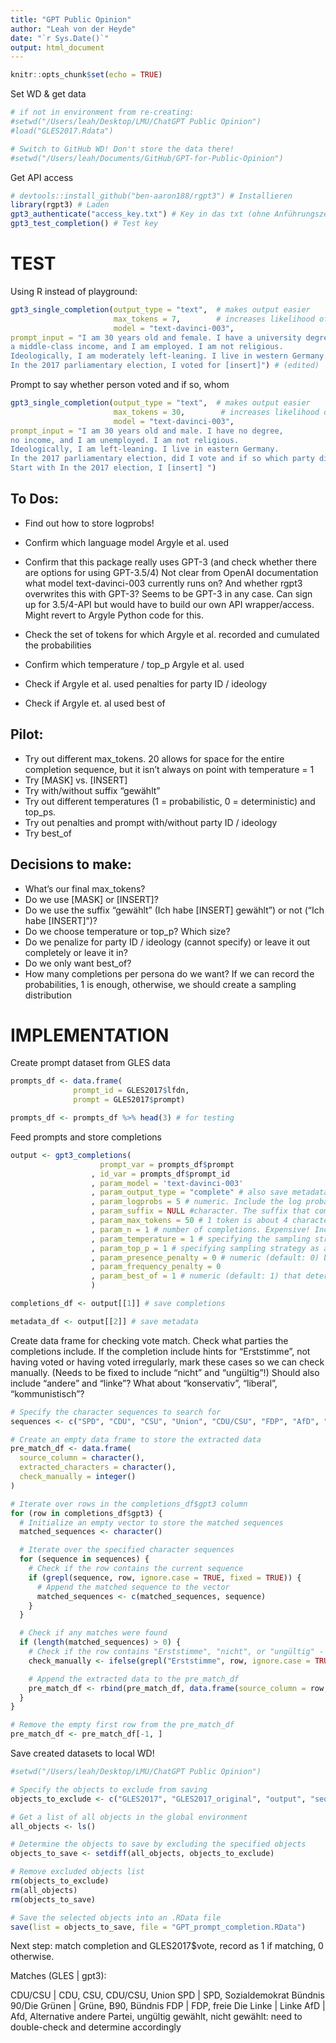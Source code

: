 ```yaml
---
title: "GPT Public Opinion"
author: "Leah von der Heyde"
date: "`r Sys.Date()`"
output: html_document
---
```


```r
knitr::opts_chunk$set(echo = TRUE)
```

Set WD & get data
```r

# if not in environment from re-creating:
#setwd("/Users/leah/Desktop/LMU/ChatGPT Public Opinion")
#load("GLES2017.Rdata")

# Switch to GitHub WD! Don't store the data there!
#setwd("/Users/leah/Documents/GitHub/GPT-for-Public-Opinion")
```


Get API access

```r
# devtools::install_github("ben-aaron188/rgpt3") # Installieren
library(rgpt3) # Laden
gpt3_authenticate("access_key.txt") # Key in das txt (ohne Anführungszeichen, Name, etc. NUR der key, mit new line dahinter!) 
gpt3_test_completion() # Test key
```

# TEST

Using R instead of playground:

```r
gpt3_single_completion(output_type = "text",  # makes output easier
                       max_tokens = 7,        # increases likelihood of usable content
                       model = "text-davinci-003",
prompt_input = "I am 30 years old and female. I have a university degree,
a middle-class income, and I am employed. I am not religious.
Ideologically, I am moderately left-leaning. I live in western Germany.
In the 2017 parliamentary election, I voted for [insert]") # (edited) 
```

Prompt to say whether person voted and if so, whom

```r
gpt3_single_completion(output_type = "text",  # makes output easier
                       max_tokens = 30,        # increases likelihood of usable content
                       model = "text-davinci-003",
prompt_input = "I am 30 years old and male. I have no degree,
no income, and I am unemployed. I am not religious.
Ideologically, I am left-leaning. I live in eastern Germany.
In the 2017 parliamentary election, did I vote and if so which party did I vote for?
Start with In the 2017 election, I [insert] ")
```


## To Dos:
- Find out how to store logprobs!

- Confirm which language model Argyle et al. used

- Confirm that this package really uses GPT-3 (and check whether there are options for using GPT-3.5/4)
Not clear from OpenAI documentation what model text-davinci-003 currently runs on? And whether rgpt3 overwrites this with GPT-3? Seems to be GPT-3 in any case. Can sign up for 3.5/4-API but would have to build our own API wrapper/access. Might revert to Argyle Python code for this.

- Check the set of tokens for which Argyle et al. recorded and cumulated the probabilities
- Confirm which temperature / top_p Argyle et al. used
- Check if Argyle et al. used penalties for party ID / ideology
- Check if Argyle et. al used best of

## Pilot:
- Try out different max_tokens. 20 allows for space for the entire completion sequence, but it isn't always on point with temperature = 1
- Try [MASK] vs. [INSERT]
- Try with/without suffix "gewählt"
- Try out different temperatures (1 = probabilistic, 0 = deterministic) and top_ps.
- Try out penalties and prompt with/without party ID / ideology
- Try best_of

## Decisions to make:
- What's our final max_tokens?
- Do we use [MASK] or [INSERT]?
- Do we use the suffix "gewählt" (Ich habe [INSERT] gewählt") or not ("Ich habe [INSERT]")?
- Do we choose temperature or top_p? Which size?
- Do we penalize for party ID / ideology (cannot specify) or leave it out completely or leave it in?
- Do we only want best_of?
- How many completions per persona do we want? If we can record the probabilities, 1 is enough, otherwise, we should create a sampling distribution

# IMPLEMENTATION

Create prompt dataset from GLES data

```r
prompts_df <- data.frame(
              prompt_id = GLES2017$lfdn,
              prompt = GLES2017$prompt)

prompts_df <- prompts_df %>% head(3) # for testing
```

Feed prompts and store completions

```r
output <- gpt3_completions(
                    prompt_var = prompts_df$prompt
                  , id_var = prompts_df$prompt_id
                  , param_model = 'text-davinci-003'
                  , param_output_type = "complete" # also save metadata just to be safe
                  , param_logprobs = 5 # numeric. Include the log probabilities on the logprobs most likely tokens, as well the chosen tokens. For example, if logprobs is 5, the API will return a list of the 5 most likely tokens. The API will always return the logprob of the sampled token, so there may be up to logprobs+1 elements in the response. The maximum value for logprobs is 5. THIS IS WHAT WE NEED! Where is it being stored? Did Argyle create a set of "accepted" tokens and added those probabilities?
                  , param_suffix = NULL #character. The suffix that comes after a completion of inserted text. Maybe use "gewählt"? So we can have "Ich habe [INSERT] gewählt" which supports "nicht" and "ungültig" as well as any party insert. Would ensure more on-point responses but might reduce likelihood of "nicht"?
                  , param_max_tokens = 50 # 1 token is about 4 characters in English text. Test used between 10 and 50
                  , param_n = 1 # number of completions. Expensive! Increase if we can't record probabilities?
                  , param_temperature = 1 # specifying the sampling strategy of the possible completions. Higher values means the model will take more risks. Try 0.9 for more creative applications, and 0 for ones with a well-defined answer. We generally recommend altering this or top_p but not both.
                  , param_top_p = 1 # specifying sampling strategy as an alternative to the temperature sampling where the model considers the results of the tokens with top_p probability mass. So 0.1 means only the tokens comprising the top 10% probability mass are considered. We generally recommend altering this or temperature but not both.)
                  , param_presence_penalty = 0 # numeric (default: 0) between -2.00 and +2.00 to determine the penalisation of repetitiveness if a token already exists (from the official API documentation: Number between -2.0 and 2.0. Positive values penalize new tokens based on whether they appear in the text so far, increasing the model's likelihood to talk about new topics.) Should we use this for ideology / party ID?
                  , param_frequency_penalty = 0
                  , param_best_of = 1 # numeric (default: 1) that determines the space of possibilities from which to select the completion with the highest probability (from the official API documentation: Generates best_of completions server-side and returns the "best" (the one with the highest log probability per token). Eats money! Should we use this?
                  )

completions_df <- output[[1]] # save completions

metadata_df <- output[[2]] # save metadata
```

Create data frame for checking vote match.
Check what parties the completions include. If the completion include hints for "Erststimme", not having voted or having voted irregularly, mark these cases so we can check manually. (Needs to be fixed to include "nicht" and "ungültig"!) Should also include "andere" and "linke"? What about "konservativ", "liberal", "kommunistisch"?

```r
# Specify the character sequences to search for
sequences <- c("SPD", "CDU", "CSU", "Union", "CDU/CSU", "FDP", "AfD", "Linke", "Grüne", "Bündnis", "B90", "sozialdemokrat", "christlich", "frei", "Alternative", "nicht", "ungültig", "Erststimme")

# Create an empty data frame to store the extracted data
pre_match_df <- data.frame(
  source_column = character(),
  extracted_characters = character(),
  check_manually = integer()
)

# Iterate over rows in the completions_df$gpt3 column
for (row in completions_df$gpt3) {
  # Initialize an empty vector to store the matched sequences
  matched_sequences <- character()

  # Iterate over the specified character sequences
  for (sequence in sequences) {
    # Check if the row contains the current sequence
    if (grepl(sequence, row, ignore.case = TRUE, fixed = TRUE)) {
      # Append the matched sequence to the vector
      matched_sequences <- c(matched_sequences, sequence)
    }
  }

  # Check if any matches were found
  if (length(matched_sequences) > 0) {
    # Check if the row contains "Erststimme", "nicht", or "ungültig" - doesn't work for "nicht" / "ungültig"
    check_manually <- ifelse(grepl("Erststimme", row, ignore.case = TRUE, fixed = TRUE) | grepl("nicht", row, ignore.case = TRUE, fixed = TRUE) | grepl("ungültig", row, ignore.case = TRUE, fixed = TRUE), 1, 0)

    # Append the extracted data to the pre_match_df
    pre_match_df <- rbind(pre_match_df, data.frame(source_column = row, extracted_characters = paste(matched_sequences, collapse = ", "), check_manually = check_manually))
  }
}

# Remove the empty first row from the pre_match_df
pre_match_df <- pre_match_df[-1, ]

```

Save created datasets to local WD!
```r
#setwd("/Users/leah/Desktop/LMU/ChatGPT Public Opinion")

# Specify the objects to exclude from saving
objects_to_exclude <- c("GLES2017", "GLES2017_original", "output", "sequence", "sequences", "row", "matched_sequences", "check_manually", "api_key")

# Get a list of all objects in the global environment
all_objects <- ls()

# Determine the objects to save by excluding the specified objects
objects_to_save <- setdiff(all_objects, objects_to_exclude)

# Remove excluded objects list
rm(objects_to_exclude)
rm(all_objects)
rm(objects_to_save)

# Save the selected objects into an .RData file
save(list = objects_to_save, file = "GPT_prompt_completion.RData")

```


Next step: match completion and GLES2017$vote, record as 1 if matching, 0 otherwise.

Matches (GLES | gpt3):

CDU/CSU | CDU, CSU, CDU/CSU, Union
SPD | SPD, Sozialdemokrat
Bündnis 90/Die Grünen | Grüne, B90, Bündnis
FDP | FDP, freie
Die Linke | Linke
AfD | Afd, Alternative
andere Partei, ungültig gewählt, nicht gewählt: need to double-check and determine accordingly

```r

```

